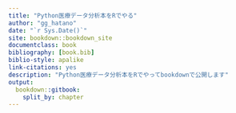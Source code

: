 ```yaml
--- 
title: "Python医療データ分析本をRでやる"
author: "gg_hatano"
date: "`r Sys.Date()`"
site: bookdown::bookdown_site
documentclass: book
bibliography: [book.bib]
biblio-style: apalike
link-citations: yes
description: "Python医療データ分析本をRでやってbookdownで公開します"
output:
  bookdown::gitbook:
    split_by: chapter
---
```




